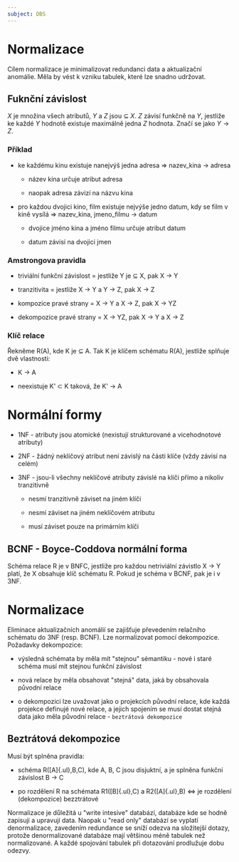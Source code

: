 ```yaml
---
subject: DBS
---
```


# Normalizace

Cílem normalizace je minimalizovat redundanci data a aktualizační
anomálie. Měla by vést k vzniku tabulek, které lze snadno udržovat.

## Fuknční závislost

$X$ je množina všech atributů, $Y$ a $Z$ jsou $\subseteq$ $X$. $Z$
závisí funkčně na $Y$, jestliže ke každé $Y$ hodnotě existuje maximálně
jedna $Z$ hodnota. Značí se jako $Y \rightarrow Z$.

### Příklad

-   ke každému kinu existuje nanejvýš jedna adresa $\Rightarrow$
    nazev_kina $\rightarrow$ adresa

    -   název kina určuje atribut adresa

    -   naopak adresa závizí na názvu kina

-   pro každou dvojici kino, film existuje nejvýše jedno datum, kdy se
    film v kině vysílá $\Rightarrow$ nazev_kina, jmeno_filmu
    $\rightarrow$ datum

    -   dvojice jméno kina a jméno filmu určuje atribut datum

    -   datum závisí na dvojici jmen

### Amstrongova pravidla

-   triviální funkční závislost = jestliže Y je $\subseteq$ X, pak X
    $\rightarrow$ Y

-   tranzitivita = jestliže X $\rightarrow$ Y a Y $\rightarrow$ Z, pak X
    $\rightarrow$ Z

-   kompozice pravé strany = X $\rightarrow$ Y a X $\rightarrow$ Z, pak
    X $\rightarrow$ YZ

-   dekompozice pravé strany = X $\rightarrow$ YZ, pak X $\rightarrow$ Y
    a X $\rightarrow$ Z

### Klíč relace

Řekněme R(A), kde K je $\subseteq$ A. Tak K je klíčem schématu R(A),
jestliže splňuje dvě vlastnosti:

-   K $\rightarrow$ A

-   neexistuje K' $\subset$ K taková, že K' $\rightarrow$ A

# Normální formy

-   1NF - atributy jsou atomické (nexistují strukturované a
    vicehodnotové atributy)

-   2NF - žádný neklíčový atribut není závislý na části klíče (vždy
    závisí na celém)

-   3NF - jsou-li všechny neklíčové atributy závislé na klíči přímo a
    nikoliv tranzitivně

    -   nesmí tranzitivně záviset na jiném klíči

    -   nesmí záviset na jiném neklíčovém atributu

    -   musí záviset pouze na primárním klíči

## BCNF - Boyce-Coddova normální forma

Schéma relace R je v BNFC, jestliže pro každou netriviální závistlo X
$\rightarrow$ Y platí, že X obsahuje klíč schématu R. Pokud je schéma v
BCNF, pak je i v 3NF.

# Normalizace

Eliminace aktualizačních anomálií se zajišťuje převedením relačního
schématu do 3NF (resp. BCNF). Lze normalizovat pomocí dekompozice.
Požadavky dekompozice:

-   výsledná schémata by měla mít \"stejnou\" sémantiku - nové i staré
    schéma musí mít stejnou funkční závislost

-   nová relace by měla obsahovat \"stejná\" data, jaká by obsahovala
    původní relace

-   o dekompozici lze uvažovat jako o projekcích původní relace, kde
    každá projekce definujé nové relace, a jejich spojením se musí
    dostat stejná data jako měla původní relace -
    `beztrátová dekompozice`

## Beztrátová dekompozice

Musí být splněna pravidla:

-   schéma R([A]{.ul},B,C), kde A, B, C jsou disjuktní, a je splněna
    funkční závislost B $\rightarrow$ C

-   po rozdělení R na schémata R1([B]{.ul},C) a R2([A]{.ul},B)
    $\Leftrightarrow$ je rozdělení (dekompozice) bezztrátové

Normalizace je důležitá u \"write intesive\" databází, databáze kde se
hodně zapisují a upravují data. Naopak u \"read only\" databází se
vyplatí denormalizace, zavedením redundance se sníží odezva na
složitejší dotazy, protože denormalizované databáze mají většinou méně
tabulek než normalizované. A každé spojování tabulek při dotazování
prodlužuje dobu odezvy.
